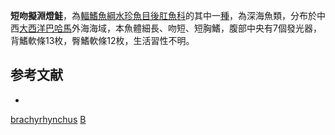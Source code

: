 {{Speciesbox 
| status = DD
| status_system = IUCN3.1
| taxon = Bathylychnops brachyrhynchus 
| authority =  [[Parr|Parr]], 1937
| synonyms = *''Dolichopteryx brachyrhynchus'', Parr, 1937
}}

'''短吻擬淵燈鮭'''，為[[輻鰭魚綱|輻鰭魚綱]][[水珍魚目|水珍魚目]][[後肛魚科|後肛魚科]]的其中一[[種|種]]，為深海魚類，分布於中西[[大西洋|大西洋]][[巴哈馬|巴哈馬]]外海海域，本魚體細長、吻短、短胸鰭，腹部中央有7個發光器，背鰭軟條13枚，臀鰭軟條12枚，生活習性不明。

==参考文献==
*{{FishBase_species|genus=Bathylychnops|species=brachyrhynchus|year=2015|month=8}}

{{Taxonbar|from=Q5862847}}

[[Category:擬淵燈鮭屬|brachyrhynchus]]
[[Category:1937年描述的鱼类|B]]